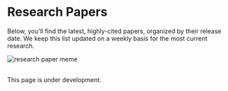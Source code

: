 # Research Papers

Below, you'll find the latest, highly-cited papers, organized by their release date. We keep this list updated on a weekly basis for the most current research.

![research paper meme](/static/img/memes/r&dMeme.png)


<br/>
<Callout emoji="⚠️">
   This page is under development.
</Callout>